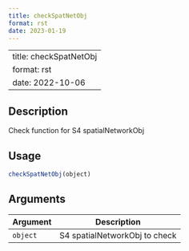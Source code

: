 ```yaml
--- 
title: checkSpatNetObj 
format: rst 
date: 2023-01-19 
--- 
```

--- 
title: checkSpatNetObj 
format: rst 
date: 2022-10-06 
--- 

## Description

Check function for S4 spatialNetworkObj


## Usage

```r
checkSpatNetObj(object)
```


## Arguments

Argument      |Description
------------- |----------------
`object`     |     S4 spatialNetworkObj to check


